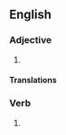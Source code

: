 ==English==

===Adjective===
{{en-adj}}

# {{alternative spelling of|en|patronizing}}

====Translations====
{{trans-see|offensively condescending|condescending}}

===Verb===
{{head|en|verb form}}

# {{present participle of|en|patronise|nocat=1}}